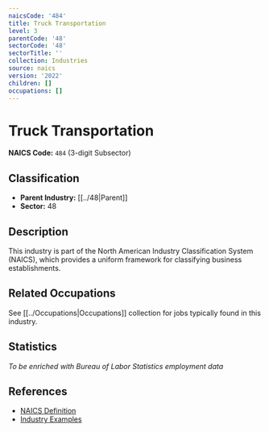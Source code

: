 ```yaml
---
naicsCode: '484'
title: Truck Transportation
level: 3
parentCode: '48'
sectorCode: '48'
sectorTitle: ''
collection: Industries
source: naics
version: '2022'
children: []
occupations: []
---
```

# Truck Transportation

**NAICS Code:** `484` (3-digit Subsector)

## Classification

- **Parent Industry:** [[../48|Parent]]
- **Sector:** 48

## Description

This industry is part of the North American Industry Classification System (NAICS), which provides a uniform framework for classifying business establishments.

## Related Occupations

See [[../Occupations|Occupations]] collection for jobs typically found in this industry.

## Statistics

*To be enriched with Bureau of Labor Statistics employment data*

## References

- [NAICS Definition](https://www.census.gov/naics/)
- [Industry Examples](https://www.census.gov/naics/2022NAICS/)
